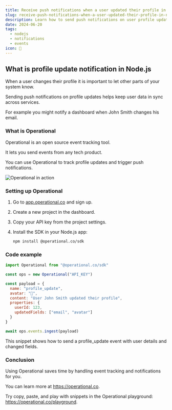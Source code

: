 ```yaml
---
title: Receive push notifications when a user updated their profile in Node.js
slug: receive-push-notifications-when-a-user-updated-their-profile-in-node-js
description: Learn how to send push notifications on user profile updates in Node.js using Operational.
date: 2024-06-20
tags:
  - nodejs
  - notifications
  - events
icon: 🔔
---
```


## What is profile update notification in Node.js

When a user changes their profile it is important to let other parts of your system know.

Sending push notifications on profile updates helps keep user data in sync across services.

For example you might notify a dashboard when John Smith changes his email.

### What is Operational

Operational is an open source event tracking tool.

It lets you send events from any tech product.

You can use Operational to track profile updates and trigger push notifications.

![Operational in action](https://operational.co/images/misc/ops-usage2.jpg)

### Setting up Operational

1. Go to [app.operational.co](https://app.operational.co) and sign up.
2. Create a new project in the dashboard.
3. Copy your API key from the project settings.
4. Install the SDK in your Node.js app:

   ```bash
   npm install @operational.co/sdk
   ```

### Code example

```javascript
import Operational from "@operational.co/sdk"

const ops = new Operational("API_KEY")

const payload = {
  name: "profile_update",
  avatar: "👤",
  content: "User John Smith updated their profile",
  properties: {
    userId: 123,
    updatedFields: ["email", "avatar"]
  }
}

await ops.events.ingest(payload)
```

This snippet shows how to send a profile_update event with user details and changed fields.

### Conclusion

Using Operational saves time by handling event tracking and notifications for you.

You can learn more at https://operational.co.

Try copy, paste, and play with snippets in the Operational playground: https://operational.co/playground.